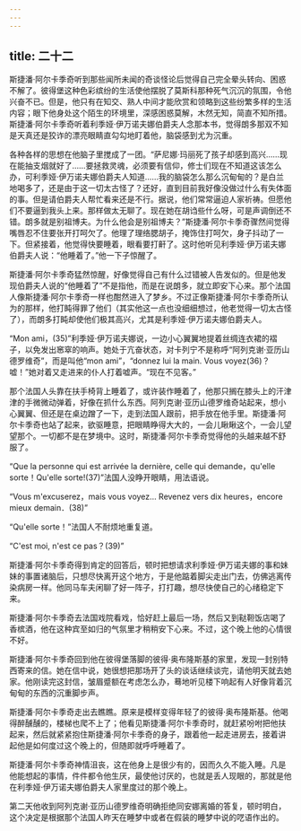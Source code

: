```yaml
---
---
---
```

title: 二十二
---




斯捷潘·阿尔卡季奇听到那些闻所未闻的奇谈怪论后觉得自己完全晕头转向、困惑不解了。彼得堡这种色彩缤纷的生活使他摆脱了莫斯科那种死气沉沉的氛围，令他兴奋不已。但是，他只有在知交、熟人中间才能欣赏和领略到这些纷繁多样的生活内容；眼下他身处这个陌生的环境里，深感困惑莫解，木然无知，简直不知所措。斯捷潘·阿尔卡季奇听着利季娅·伊万诺夫娜伯爵夫人念那本书，觉得朗多那双不知是天真还是狡诈的漂亮眼睛直勾勾地盯着他，脑袋感到尤为沉重。

各种各样的思想在他脑子里搅成了一团。“萨尼娜·玛丽死了孩子却感到高兴……现在能抽支烟就好了……要拯救灵魂，必须要有信仰，修士们现在不知道这该怎么办，可利季娅·伊万诺夫娜伯爵夫人知道……我的脑袋怎么那么沉甸甸的？是白兰地喝多了，还是由于这一切太古怪了？还好，直到目前我好像没做过什么有失体面的事。但是请伯爵夫人帮忙看来还是不行。据说，他们常常逼迫人家祈祷。但愿他们不要逼到我头上来。那样做太无聊了。现在她在胡诌些什么呀，可是声调倒还不错。朗多就是别祖博夫。为什么他会是别祖博夫？”斯捷潘·阿尔卡季奇骤然间觉得嘴唇忍不住要张开打呵欠了。他理了理络腮胡子，掩饰住打呵欠，身子抖动了一下。但紧接着，他觉得快要睡着，眼看要打鼾了。这时他听见利季娅·伊万诺夫娜伯爵夫人说：“他睡着了。”他一下子惊醒了。

斯捷潘·阿尔卡季奇猛然惊醒，好像觉得自己有什么过错被人告发似的。但是他发现伯爵夫人说的“他睡着了”不是指他，而是在说朗多，就立即安下心来。那个法国人像斯捷潘·阿尔卡季奇一样也酣然进入了梦乡。不过正像斯捷潘·阿尔卡季奇所认为的那样，他打盹得罪了他们（其实他这一点也没细细想过，他老觉得一切太古怪了），而朗多打盹却使他们极其高兴，尤其是利季娅·伊万诺夫娜伯爵夫人。

“Mon ami，(35)”利季娅·伊万诺夫娜说，一边小心翼翼地提着丝绸连衣裙的褶子，以免发出窸窣的响声。她处于亢奋状态，对卡列宁不是称呼“阿列克谢·亚历山德罗维奇”，而是叫他“mon ami”，“donnez lui la main. Vous voyez(36)？嘘！”她对着又走进来的仆人打着嘘声。“现在不见客。”

那个法国人头靠在扶手椅背上睡着了，或许装作睡着了，他那只搁在膝头上的汗津津的手微微动弹着，好像在抓什么东西。阿列克谢·亚历山德罗维奇站起来，想小心翼翼、但还是在桌边蹭了一下，走到法国人跟前，把手放在他手里。斯捷潘·阿尔卡季奇也站了起来，欲驱睡意，把眼睛睁得大大的，一会儿瞅瞅这个，一会儿望望那个。一切都不是在梦境中。这时，斯捷潘·阿尔卡季奇觉得他的头越来越不舒服了。

“Que la personne qui est arrivée la dernière, celle qui demande，qu'elle sorte！Qu'elle sorte!(37)”法国人没睁开眼睛，用法语说。

“Vous m'excuserez，mais vous voyez… Revenez vers dix heures，encore mieux demain．(38)”

“Qu'elle sorte！”法国人不耐烦地重复道。

“C'est moi, n'est ce pas？(39)”

斯捷潘·阿尔卡季奇得到肯定的回答后，顿时把想请求利季娅·伊万诺夫娜的事和妹妹的事置诸脑后，只想尽快离开这个地方，于是他踮着脚尖走出门去，仿佛逃离传染病房一样。他同马车夫闲聊了好一阵子，打打趣，想尽快使自己的心绪稳定下来。

斯捷潘·阿尔卡季奇去法国戏院看戏，恰好赶上最后一场，然后又到鞑靼饭店喝了香槟酒，他在这种宾至如归的气氛里才稍稍安下心来。不过，这个晚上他的心情很不好。

斯捷潘·阿尔卡季奇回到他在彼得堡落脚的彼得·奥布隆斯基的家里，发现一封别特西寄来的信。她在信中说，她很想把那场开了头的谈话继续谈完，请他明天就去她家。他刚读完这封信，皱眉蹙额在考虑怎么办，蓦地听见楼下响起有人好像背着沉甸甸的东西的沉重脚步声。

斯捷潘·阿尔卡季奇走出去瞧瞧。原来是模样变得年轻了的彼得·奥布隆斯基。他喝得醉醺醺的，楼梯也爬不上了；他看见斯捷潘·阿尔卡季奇时，就赶紧吩咐把他扶起来，然后就紧紧抱住斯捷潘·阿尔卡季奇的身子，跟着他一起走进房去，接着讲起他是如何度过这个晚上的，但随即就呼呼睡着了。

斯捷潘·阿尔卡季奇神情沮丧，这在他身上是很少有的，因而久久不能入睡。凡是他能想起的事情，件件都令他生厌，最使他讨厌的，也就是丢人现眼的，那就是他在利季娅·伊万诺夫娜伯爵夫人家里度过的那个晚上。

第二天他收到阿列克谢·亚历山德罗维奇明确拒绝同安娜离婚的答复，顿时明白，这个决定是根据那个法国人昨天在睡梦中或者在假装的睡梦中说的呓语作出的。